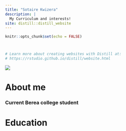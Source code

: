 ```yaml
---
title: "Sotaire Kwizera"
description: |
  My Curriculum and interests!
site: distill::distill_website
---
```


```r
knitr::opts_chunk$set(echo = FALSE)



# Learn more about creating websites with Distill at:
# https://rstudio.github.io/distill/website.html

```


![](My_photo.jpg)

# About me
### Current Berea college student
# Education








